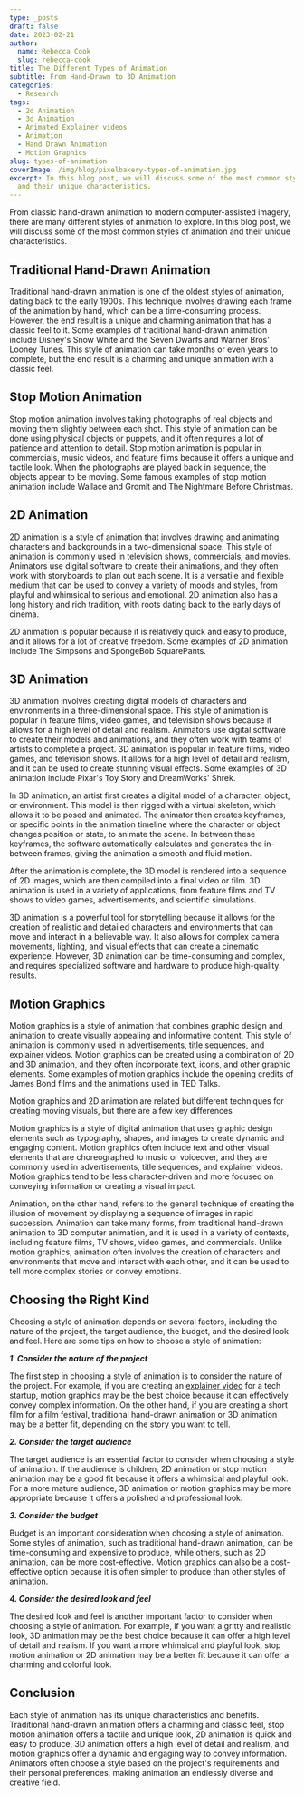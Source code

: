 ```yaml
---
type: _posts
draft: false
date: 2023-02-21
author:
  name: Rebecca Cook
  slug: rebecca-cook
title: The Different Types of Animation
subtitle: From Hand-Drawn to 3D Animation
categories:
  - Research
tags:
  - 2d Animation
  - 3d Animation
  - Animated Explainer videos
  - Animation
  - Hand Drawn Animation
  - Motion Graphics
slug: types-of-animation
coverImage: /img/blog/pixelbakery-types-of-animation.jpg
excerpt: In this blog post, we will discuss some of the most common styles of animation
  and their unique characteristics.
---
```


From classic hand-drawn animation to modern computer-assisted imagery, there are many different styles of animation to explore. In this blog post, we will discuss some of the most common styles of animation and their unique characteristics.

## Traditional Hand-Drawn Animation

Traditional hand-drawn animation is one of the oldest styles of animation, dating back to the early 1900s. This technique involves drawing each frame of the animation by hand, which can be a time-consuming process. However, the end result is a unique and charming animation that has a classic feel to it. Some examples of traditional hand-drawn animation include Disney's Snow White and the Seven Dwarfs and Warner Bros' Looney Tunes. This style of animation can take months or even years to complete, but the end result is a charming and unique animation with a classic feel.

## Stop Motion Animation

Stop motion animation involves taking photographs of real objects and moving them slightly between each shot. This style of animation can be done using physical objects or puppets, and it often requires a lot of patience and attention to detail. Stop motion animation is popular in commercials, music videos, and feature films because it offers a unique and tactile look. When the photographs are played back in sequence, the objects appear to be moving. Some famous examples of stop motion animation include Wallace and Gromit and The Nightmare Before Christmas.

## 2D Animation

2D animation is a style of animation that involves drawing and animating characters and backgrounds in a two-dimensional space. This style of animation is commonly used in television shows, commercials, and movies. Animators use digital software to create their animations, and they often work with storyboards to plan out each scene. It is a versatile and flexible medium that can be used to convey a variety of moods and styles, from playful and whimsical to serious and emotional. 2D animation also has a long history and rich tradition, with roots dating back to the early days of cinema.

2D animation is popular because it is relatively quick and easy to produce, and it allows for a lot of creative freedom. Some examples of 2D animation include The Simpsons and SpongeBob SquarePants.

## 3D Animation

3D animation involves creating digital models of characters and environments in a three-dimensional space. This style of animation is popular in feature films, video games, and television shows because it allows for a high level of detail and realism. Animators use digital software to create their models and animations, and they often work with teams of artists to complete a project. 3D animation is popular in feature films, video games, and television shows. It allows for a high level of detail and realism, and it can be used to create stunning visual effects. Some examples of 3D animation include Pixar's Toy Story and DreamWorks' Shrek.

In 3D animation, an artist first creates a digital model of a character, object, or environment. This model is then rigged with a virtual skeleton, which allows it to be posed and animated. The animator then creates keyframes, or specific points in the animation timeline where the character or object changes position or state, to animate the scene. In between these keyframes, the software automatically calculates and generates the in-between frames, giving the animation a smooth and fluid motion.

After the animation is complete, the 3D model is rendered into a sequence of 2D images, which are then compiled into a final video or film. 3D animation is used in a variety of applications, from feature films and TV shows to video games, advertisements, and scientific simulations.

3D animation is a powerful tool for storytelling because it allows for the creation of realistic and detailed characters and environments that can move and interact in a believable way. It also allows for complex camera movements, lighting, and visual effects that can create a cinematic experience. However, 3D animation can be time-consuming and complex, and requires specialized software and hardware to produce high-quality results.

## Motion Graphics

Motion graphics is a style of animation that combines graphic design and animation to create visually appealing and informative content. This style of animation is commonly used in advertisements, title sequences, and explainer videos. Motion graphics can be created using a combination of 2D and 3D animation, and they often incorporate text, icons, and other graphic elements. Some examples of motion graphics include the opening credits of James Bond films and the animations used in TED Talks.

Motion graphics and 2D animation are related but different techniques for creating moving visuals, but there are a few key differences

Motion graphics is a style of digital animation that uses graphic design elements such as typography, shapes, and images to create dynamic and engaging content. Motion graphics often include text and other visual elements that are choreographed to music or voiceover, and they are commonly used in advertisements, title sequences, and explainer videos. Motion graphics tend to be less character-driven and more focused on conveying information or creating a visual impact.

Animation, on the other hand, refers to the general technique of creating the illusion of movement by displaying a sequence of images in rapid succession. Animation can take many forms, from traditional hand-drawn animation to 3D computer animation, and it is used in a variety of contexts, including feature films, TV shows, video games, and commercials. Unlike motion graphics, animation often involves the creation of characters and environments that move and interact with each other, and it can be used to tell more complex stories or convey emotions.

## Choosing the Right Kind

Choosing a style of animation depends on several factors, including the nature of the project, the target audience, the budget, and the desired look and feel. Here are some tips on how to choose a style of animation:

***1. Consider the nature of the project***

The first step in choosing a style of animation is to consider the nature of the project. For example, if you are creating an [explainer video](/services/animated-explainer-videos) for a tech startup, motion graphics may be the best choice because it can effectively convey complex information. On the other hand, if you are creating a short film for a film festival, traditional hand-drawn animation or 3D animation may be a better fit, depending on the story you want to tell.

***2. Consider the target audience***

The target audience is an essential factor to consider when choosing a style of animation. If the audience is children, 2D animation or stop motion animation may be a good fit because it offers a whimsical and playful look. For a more mature audience, 3D animation or motion graphics may be more appropriate because it offers a polished and professional look.

***3. Consider the budget***

Budget is an important consideration when choosing a style of animation. Some styles of animation, such as traditional hand-drawn animation, can be time-consuming and expensive to produce, while others, such as 2D animation, can be more cost-effective. Motion graphics can also be a cost-effective option because it is often simpler to produce than other styles of animation.

***4. Consider the desired look and feel***

The desired look and feel is another important factor to consider when choosing a style of animation. For example, if you want a gritty and realistic look, 3D animation may be the best choice because it can offer a high level of detail and realism. If you want a more whimsical and playful look, stop motion animation or 2D animation may be a better fit because it can offer a charming and colorful look.

## Conclusion

Each style of animation has its unique characteristics and benefits. Traditional hand-drawn animation offers a charming and classic feel, stop motion animation offers a tactile and unique look, 2D animation is quick and easy to produce, 3D animation offers a high level of detail and realism, and motion graphics offer a dynamic and engaging way to convey information. Animators often choose a style based on the project's requirements and their personal preferences, making animation an endlessly diverse and creative field.
